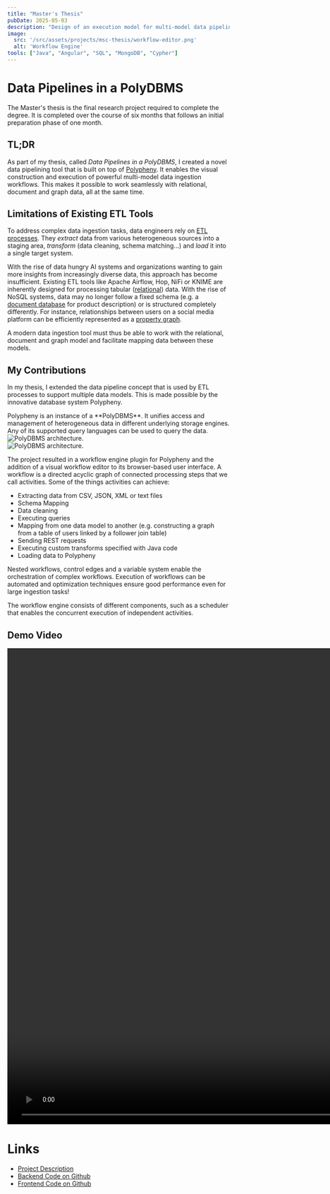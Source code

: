 ```yaml
---
title: "Master's Thesis"
pubDate: 2025-05-03
description: "Design of an execution model for multi-model data pipelines and its implementation as an ETL workflow engine for Polypheny."
image:
  src: '/src/assets/projects/msc-thesis/workflow-editor.png'
  alt: 'Workflow Engine'
tools: ["Java", "Angular", "SQL", "MongoDB", "Cypher"]
---
```


# Data Pipelines in a PolyDBMS
The Master's thesis is the final research project required to complete the degree.
It is completed over the course of six months that follows an initial preparation phase of one month.


## TL;DR
As part of my thesis, called _Data Pipelines in a PolyDBMS_, I created a novel data pipelining tool that is built on top of [Polypheny](https://polypheny.com/).
It enables the visual construction and execution of powerful multi-model data ingestion workflows.
This makes it possible to work seamlessly with relational, document and graph data, all at the same time.



## Limitations of Existing ETL Tools
To address complex data ingestion tasks, data engineers rely on [ETL processes](https://en.wikipedia.org/wiki/Extract,_transform,_load).
They _extract_ data from various heterogeneous sources into a staging area, _transform_ (data cleaning, schema matching...) and _load_ it into a single target system.

With the rise of data hungry AI systems and organizations wanting to gain more insights from increasingly diverse data, this approach has become insufficient.
Existing ETL tools like Apache Airflow, Hop, NiFi or KNIME are inherently designed for processing tabular ([relational](https://en.wikipedia.org/wiki/Relational_model)) data.
With the rise of NoSQL systems, data may no longer follow a fixed schema (e.g. a [document database](https://en.wikipedia.org/wiki/Document-oriented_database) for product description) or is structured completely differently.
For instance, relationships between users on a social media platform can be efficiently represented as a [property graph](https://en.wikipedia.org/wiki/Property_graph).

A modern data ingestion tool must thus be able to work with the relational, document and graph model and facilitate mapping data between these models.

## My Contributions

In my thesis, I extended the data pipeline concept that is used by ETL processes to support multiple data models.
This is made possible by the innovative database system Polypheny.

<Aside variant="info">
    Polypheny is an instance of a **PolyDBMS**.
    It unifies access and management of heterogeneous data in different underlying storage engines.
    Any of its supported query languages can be used to query the data.
    <div class="dark:hidden -my-16">
        <Image src={polydbms} alt="PolyDBMS architecture."/>
    </div>
    <div class="hidden dark:block -my-16">
        <Image src={polydbmsDark} alt="PolyDBMS architecture."/>
    </div>
</Aside>

The project resulted in a workflow engine plugin for Polypheny and the addition of a visual workflow editor to its browser-based user interface.
A workflow is a directed acyclic graph of connected processing steps that we call activities. Some of the things activities can achieve:

- Extracting data from CSV, JSON, XML or text files
- Schema Mapping
- Data cleaning
- Executing queries
- Mapping from one data model to another (e.g. constructing a graph from a table of users linked by a follower join table)
- Sending REST requests
- Executing custom transforms specified with Java code
- Loading data to Polypheny

Nested workflows, control edges and a variable system enable the orchestration of complex workflows.
Execution of workflows can be automated and optimization techniques ensure good performance even for large ingestion tasks!

<CaptionedImage image={archImg} alt="The Workflow Engine architecture."
                caption="High-level architecture of the Workflow Engine."/>

The workflow engine consists of different components, such as a scheduler that enables the concurrent execution of independent activities.


## Demo Video

<video width="1920" height="1080" controls controlsList="nodownload" oncontextmenu="return false;">
    <source src="/videos/msc-thesis_demo.mp4#t=2.5" type="video/mp4"> </source>
    Your browser does not support video playback.
</video>

# Links

- [Project Description](https://dbis.dmi.unibas.ch/teaching/studentprojects/data-pipelines-in-a-polydbms/)
- [Backend Code on Github](https://github.com/polypheny/Polypheny-DB)
- [Frontend Code on Github](https://github.com/polypheny/Polypheny-UI)